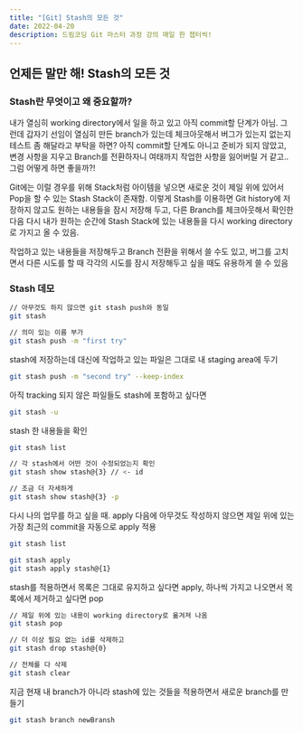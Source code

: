 ```yaml
---
title: "[Git] Stash의 모든 것"
date: 2022-04-20
description: 드림코딩 Git 마스터 과정 강의 매일 한 챕터씩!
---
```


## 언제든 말만 해! Stash의 모든 것
### Stash란 무엇이고 왜 중요할까?
내가 열심히 working directory에서 일을 하고 있고 아직 commit할 단계가 아님. 그런데 갑자기 선임이
열심히 만든 branch가 있는데 체크아웃해서 버그가 있는지 없는지 테스트 좀 해달라고 부탁을 하면?
아직 commit할 단계도 아니고 준비가 되지 않았고, 변경 사항을 지우고 Branch를 전환하자니 
여태까지 작업한 사항을 잃어버릴 거 같고.. 그럼 어떻게 하면 좋을까?!

Git에는 이럴 경우를 위해 Stack처럼 아이템을 넣으면 새로운 것이 제일 위에 있어서 Pop을 할 수 있는
Stash Stack이 존재함. 이렇게 Stash를 이용하면 Git history에 저장하지 않고도 원하는 내용들을 잠시 저장해 두고,
다른 Branch를 체크아웃해서 확인한 다음 다시 내가 원하는 순간에 Stash Stack에 있는 내용들을 
다시 working directory로 가지고 올 수 있음.

작업하고 있는 내용들을 저장해두고 Branch 전환을 위해서 쓸 수도 있고, 
버그를 고치면서 다른 시도를 할 때 각각의 시도를 잠시 저장해두고 싶을 때도 유용하게 쓸 수 있음


### Stash 데모
```bash
// 아무것도 하지 않으면 git stash push와 동일
git stash

// 의미 있는 이름 부가
git stash push -m "first try"
```

stash에 저장하는데 대신에 작업하고 있는 파일은 그대로 내 staging area에 두기
```bash
git stash push -m "second try" --keep-index
```

아직 tracking 되지 않은 파일들도 stash에 포함하고 싶다면
```bash
git stash -u
```

stash 한 내용들을 확인
```bash
git stash list

// 각 stash에서 어떤 것이 수정되었는지 확인
git stash show stash@{3} // <- id

// 조금 더 자세하게
git stash show stash@{3} -p
```

다시 나의 업무를 하고 싶을 때. apply 다음에 아무것도 작성하지 않으면 
제일 위에 있는 가장 최근의 commit을 자동으로 apply 적용
```bash
git stash list 

git stash apply
git stash apply stash@{1}
```

stash를 적용하면서 목록은 그대로 유지하고 싶다면 apply, 하나씩 가지고 나오면서 목록에서 제거하고 싶다면 pop
```bash
// 제일 위에 있는 내용이 working directory로 옮겨져 나옴
git stash pop

// 더 이상 필요 없는 id를 삭제하고
git stash drop stash@{0}

// 전체를 다 삭제
git stash clear
```

지금 현재 내 branch가 아니라 stash에 있는 것들을 적용하면서 새로운 branch를 만들기
```bash
git stash branch newBransh
```